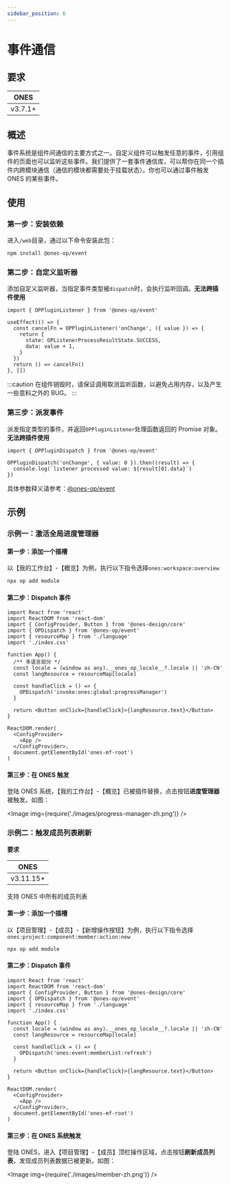 ```yaml
---
sidebar_position: 6
---
```



# 事件通信

## 要求

| ONES    |
| ------- |
| v3.7.1+ |

## 概述

事件系统是组件间通信的主要方式之一。自定义组件可以触发任意的事件，引用组件的页面也可以监听这些事件。我们提供了一套事件通信库，可以帮你在同一个插件内跨模块通信（通信的模块都需要处于挂载状态）。你也可以通过事件触发 ONES 的某些事件。

## 使用

### 第一步：安装依赖

进入`/web`目录，通过以下命令安装此包：

```bash npm2yarn
npm install @ones-op/event
```

### 第二步：自定义监听器

添加自定义监听器，当指定事件类型被`dispatch`时，会执行监听回调。**无法跨插件使用**

```tsx
import { OPPluginListener } from '@ones-op/event'

useEffect(() => {
  const cancelFn = OPPluginListener('onChange', ({ value }) => {
    return {
      state: OPListenerProcessResultState.SUCCESS,
      data: value + 1,
    }
  })
  return () => cancelFn()
}, [])
```

:::caution
在组件销毁时，请保证调用取消监听函数，以避免占用内存，以及产生一些意料之外的 BUG。
:::

### 第三步：派发事件

派发指定类型的事件，并返回`OPPluginListener`处理函数返回的 Promise 对象。**无法跨插件使用**

```tsx
import { OPPluginDispatch } from '@ones-op/event'

OPPluginDispatch('onChange', { value: 0 }).then((result) => {
  console.log(`listener processed value: ${result[0].data}`)
})
```

具体参数释义请参考：[@ones-op/event](../../reference/event/event.md)

## 示例

### 示例一：激活全局进度管理器

#### 第一步：添加一个插槽

以【我的工作台】-【概览】为例，执行以下指令选择`ones:workspace:overview`

```bash
npx op add module
```

#### 第二步：Dispatch 事件

```tsx title="index.tsx"
import React from 'react'
import ReactDOM from 'react-dom'
import { ConfigProvider, Button } from '@ones-design/core'
import { OPDispatch } from '@ones-op/event'
import { resourceMap } from './language'
import './index.css'

function App() {
  /** 多语言部分 */
  const locale = (window as any).__ones_op_locale__?.locale || 'zh-CN'
  const langResource = resourceMap[locale]

  const handleClick = () => {
    OPDispatch('invoke:ones:global:progressManager')
  }

  return <Button onClick={handleClick}>{langResource.text}</Button>
}

ReactDOM.render(
  <ConfigProvider>
    <App />
  </ConfigProvider>,
  document.getElementById('ones-mf-root')
)
```

#### 第三步：在 ONES 触发

登陆 ONES 系统，【我的工作台】-【概览】已被插件替换，点击按钮**进度管理器**被触发。如图：

<Image img={require('./images/progress-manager-zh.png')} />

### 示例二：触发成员列表刷新

**要求**

| ONES      |
| --------- |
| v3.11.15+ |

支持 ONES 中所有的成员列表

#### 第一步：添加一个插槽

以【项目管理】-【成员】-【新增操作按钮】为例，执行以下指令选择`ones:project:component:member:action:new`

```bash
npx op add module
```

#### 第二步：Dispatch 事件

```tsx title="index.tsx"
import React from 'react'
import ReactDOM from 'react-dom'
import { ConfigProvider, Button } from '@ones-design/core'
import { OPDispatch } from '@ones-op/event'
import { resourceMap } from './language'
import './index.css'

function App() {
  const locale = (window as any).__ones_op_locale__?.locale || 'zh-CN'
  const langResource = resourceMap[locale]

  const handleClick = () => {
    OPDispatch('ones:event:memberList:refresh')
  }

  return <Button onClick={handleClick}>{langResource.text}</Button>
}

ReactDOM.render(
  <ConfigProvider>
    <App />
  </ConfigProvider>,
  document.getElementById('ones-mf-root')
)
```

#### 第三步：在 ONES 系统触发

登陆 ONES，进入【项目管理】-【成员】顶栏操作区域，点击按钮**刷新成员列表**，发现成员列表数据已被更新。如图：

<Image img={require('./images/member-zh.png')} />
